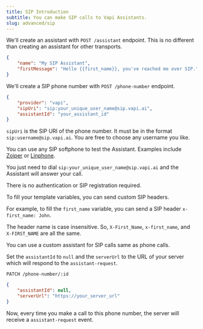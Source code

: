 ```yaml
---
title: SIP Introduction
subtitle: You can make SIP calls to Vapi Assistants.
slug: advanced/sip
---
```


<Steps>
<Step title="Create an Assistant">

We'll create an assistant with `POST /assistant` endpoint. This is no different than creating an assistant for other transports.

```json
{
	"name": "My SIP Assistant",
	"firstMessage": "Hello {{first_name}}, you've reached me over SIP."
}

```
</Step>

<Step title="Create a SIP Phone Number">

We'll create a SIP phone number with `POST /phone-number` endpoint. 

```json
{
	"provider": "vapi",
	"sipUri": "sip:your_unique_user_name@sip.vapi.ai",
	"assistantId": "your_assistant_id"
}

```

`sipUri` is the SIP URI of the phone number. It must be in the format `sip:username@sip.vapi.ai`. You are free to choose any username you like.

</Step>



<Step title="Start a SIP call">

You can use any SIP softphone to test the Assistant. Examples include [Zoiper](https://www.zoiper.com/) or [Linphone](https://www.linphone.org/). 

You just need to dial `sip:your_unique_user_name@sip.vapi.ai` and the Assistant will answer your call. 

There is no authentication or SIP registration required.

</Step>

<Step title="Send SIP Headers to Fill Template Variables">


To fill your template variables, you can send custom SIP headers. 

For example, to fill the `first_name` variable, you can send a SIP header `x-first_name: John`. 

The header name is case insensitive. So, `X-First_Name`, `x-first_name`, and `X-FIRST_NAME` are all the same.

</Step>

<Step title="Use a Custom Assistant For Each Call">


You can use a custom assistant for SIP calls same as phone calls.

Set the `assistantId` to `null` and the `serverUrl` to the URL of your server which will respond to the `assistant-request`.

`PATCH /phone-number/:id`
```json
{
	"assistantId": null,
	"serverUrl": "https://your_server_url"
}
```

Now, every time you make a call to this phone number, the server will receive a `assistant-request` event.

</Step>

</Steps>
